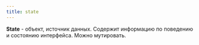 ```yaml
---
title: state
---
```


**State** - объект, источник данных. Содержит информацию по поведению и
состоянию интерфейса. Можно мутировать.